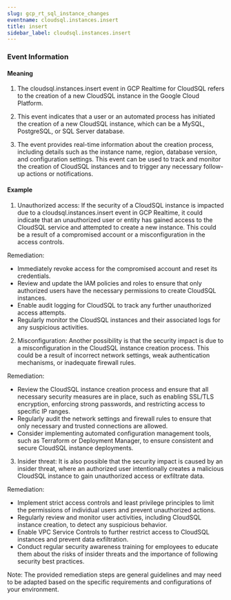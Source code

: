 ```yaml
--- 
slug: gcp_rt_sql_instance_changes
eventname: cloudsql.instances.insert
title: insert
sidebar_label: cloudsql.instances.insert
---
```

                       
### Event Information

#### Meaning

1. The cloudsql.instances.insert event in GCP Realtime for CloudSQL refers to the creation of a new CloudSQL instance in the Google Cloud Platform.

2. This event indicates that a user or an automated process has initiated the creation of a new CloudSQL instance, which can be a MySQL, PostgreSQL, or SQL Server database.

3. The event provides real-time information about the creation process, including details such as the instance name, region, database version, and configuration settings. This event can be used to track and monitor the creation of CloudSQL instances and to trigger any necessary follow-up actions or notifications.

#### Example

1. Unauthorized access: If the security of a CloudSQL instance is impacted due to a cloudsql.instances.insert event in GCP Realtime, it could indicate that an unauthorized user or entity has gained access to the CloudSQL service and attempted to create a new instance. This could be a result of a compromised account or a misconfiguration in the access controls.

Remediation:
- Immediately revoke access for the compromised account and reset its credentials.
- Review and update the IAM policies and roles to ensure that only authorized users have the necessary permissions to create CloudSQL instances.
- Enable audit logging for CloudSQL to track any further unauthorized access attempts.
- Regularly monitor the CloudSQL instances and their associated logs for any suspicious activities.

2. Misconfiguration: Another possibility is that the security impact is due to a misconfiguration in the CloudSQL instance creation process. This could be a result of incorrect network settings, weak authentication mechanisms, or inadequate firewall rules.

Remediation:
- Review the CloudSQL instance creation process and ensure that all necessary security measures are in place, such as enabling SSL/TLS encryption, enforcing strong passwords, and restricting access to specific IP ranges.
- Regularly audit the network settings and firewall rules to ensure that only necessary and trusted connections are allowed.
- Consider implementing automated configuration management tools, such as Terraform or Deployment Manager, to ensure consistent and secure CloudSQL instance deployments.

3. Insider threat: It is also possible that the security impact is caused by an insider threat, where an authorized user intentionally creates a malicious CloudSQL instance to gain unauthorized access or exfiltrate data.

Remediation:
- Implement strict access controls and least privilege principles to limit the permissions of individual users and prevent unauthorized actions.
- Regularly review and monitor user activities, including CloudSQL instance creation, to detect any suspicious behavior.
- Enable VPC Service Controls to further restrict access to CloudSQL instances and prevent data exfiltration.
- Conduct regular security awareness training for employees to educate them about the risks of insider threats and the importance of following security best practices.

Note: The provided remediation steps are general guidelines and may need to be adapted based on the specific requirements and configurations of your environment.


 